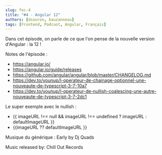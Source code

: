 ```yaml
---
slug: fec-4
title: "#4 - Angular 12"
authors: [dsouron, bauzanneau]
tags: [Frontend, Podcast, Angular, Français]
---
```


Dans cet épisode, on parle de ce que l'on pense de la nouvelle version d'Angular : la 12 !

<!--truncate-->


<SpotifyEmbed href="https://open.spotify.com/embed/episode/4lq02iYeb3xCBsIKREDeZO" />

Notes de l'épisode :

- https://angular.io/
- https://angular.io/guide/releases
- https://github.com/angular/angular/blob/master/CHANGELOG.md
- https://dev.to/younup/l-operateur-de-chainage-optionnel-une-nouveaute-de-typescript-3-7-10a7
- https://dev.to/younup/l-operateur-de-nullish-coalescing-une-autre-nouveaute-de-typescript-3-7-2dc1

Le super exemple avec le nullish :

- {{ imageURL !== null && imageURL !== undefined ? imageURL : defaultImageURL }}
- {{imageURL ?? defaultImageURL }}

Musique du générique : Early by Dj Quads

Music released by: Chill Out Records
